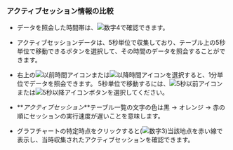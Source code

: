 ### アクティブセッション情報の比較

<ProdImg img='db-compare-count-trend-activesession.png' desc='アクティブセッション' />

-   データを照会した時間帯は、![数字4](/img/number-04.png)で確認できます。

-   アクティブセッションデータは、5秒単位で収集しており、テーブル上の5秒単位で移動できるボタンを選択して、その時間のデータを照会することができます。

-   右上の![以前時間アイコン](/img/ico-left-time.svg)または![以降時間アイコン](/img/ico-right-time.svg)を選択すると、1分単位でデータを照会できます。 5秒単位で移動するには、![5秒以前アイコン](/img/ic-caret-left.svg)または![5秒以降アイコン](/img/ic-caret-right.svg)ボタンを選択してください。

-   **_アクティブセッション_**テーブル一覧の文字の色は黒 → <span class='slow'>オレンジ</span> → <span class='vslow'>赤</span>の順にセッションの実行速度が遅いことを意味します。

-   グラフチャートの特定時点をクリックすると(![数字3](/img/number-03.png))当該地点を赤い線で表示し、当時収集されたアクティブセッションを確認できます。
